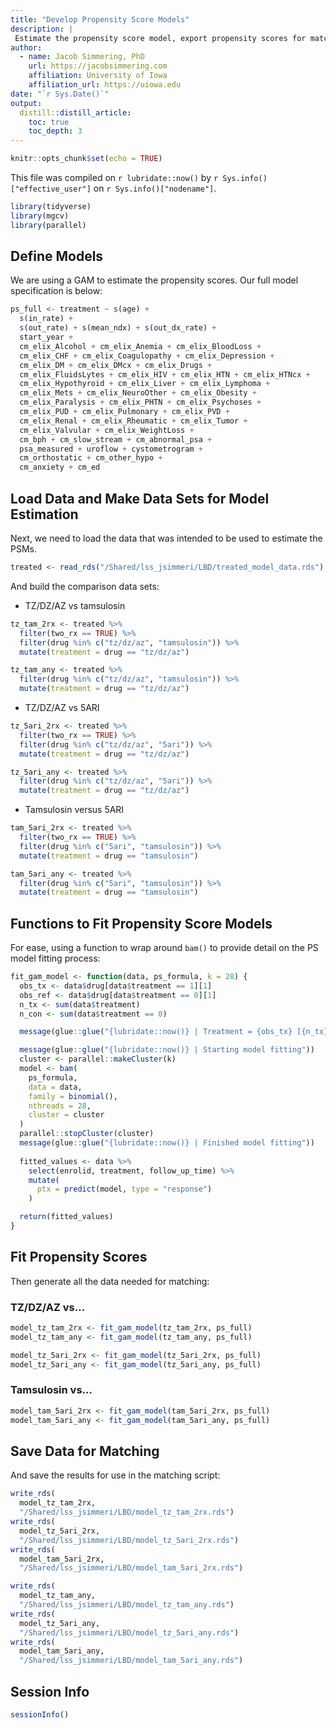 ```yaml
---
title: "Develop Propensity Score Models"
description: |
 Estimate the propensity score model, export propensity scores for matching
author:
  - name: Jacob Simmering, PhD 
    url: https://jacobsimmering.com
    affiliation: University of Iowa
    affiliation_url: https://uiowa.edu
date: "`r Sys.Date()`"
output: 
  distill::distill_article:
    toc: true
    toc_depth: 3
---
```


```r
knitr::opts_chunk$set(echo = TRUE)
```

This file was compiled on `r lubridate::now()` by 
``r Sys.info()["effective_user"]`` on `r Sys.info()["nodename"]`. 

```r
library(tidyverse)
library(mgcv)
library(parallel)
```

## Define Models
We are using a GAM to estimate the propensity scores. Our full model 
specification is below:

```r
ps_full <- treatment ~ s(age) + 
  s(in_rate) + 
  s(out_rate) + s(mean_ndx) + s(out_dx_rate) +
  start_year +
  cm_elix_Alcohol + cm_elix_Anemia + cm_elix_BloodLoss +
  cm_elix_CHF + cm_elix_Coagulopathy + cm_elix_Depression +
  cm_elix_DM + cm_elix_DMcx + cm_elix_Drugs +
  cm_elix_FluidsLytes + cm_elix_HIV + cm_elix_HTN + cm_elix_HTNcx +
  cm_elix_Hypothyroid + cm_elix_Liver + cm_elix_Lymphoma +
  cm_elix_Mets + cm_elix_NeuroOther + cm_elix_Obesity +
  cm_elix_Paralysis + cm_elix_PHTN + cm_elix_Psychoses +
  cm_elix_PUD + cm_elix_Pulmonary + cm_elix_PVD +
  cm_elix_Renal + cm_elix_Rheumatic + cm_elix_Tumor +
  cm_elix_Valvular + cm_elix_WeightLoss +
  cm_bph + cm_slow_stream + cm_abnormal_psa +
  psa_measured + uroflow + cystometrogram +
  cm_orthostatic + cm_other_hypo +
  cm_anxiety + cm_ed
```

## Load Data and Make Data Sets for Model Estimation
Next, we need to load the data that was intended to be used to estimate the 
PSMs.

```r
treated <- read_rds("/Shared/lss_jsimmeri/LBD/treated_model_data.rds")
```

And build the comparison data sets:

- TZ/DZ/AZ vs tamsulosin


```r
tz_tam_2rx <- treated %>%
  filter(two_rx == TRUE) %>%
  filter(drug %in% c("tz/dz/az", "tamsulosin")) %>%
  mutate(treatment = drug == "tz/dz/az")

tz_tam_any <- treated %>%
  filter(drug %in% c("tz/dz/az", "tamsulosin")) %>%
  mutate(treatment = drug == "tz/dz/az")
```

- TZ/DZ/AZ vs 5ARI

```r
tz_5ari_2rx <- treated %>%
  filter(two_rx == TRUE) %>%
  filter(drug %in% c("tz/dz/az", "5ari")) %>%
  mutate(treatment = drug == "tz/dz/az")

tz_5ari_any <- treated %>%
  filter(drug %in% c("tz/dz/az", "5ari")) %>%
  mutate(treatment = drug == "tz/dz/az")
```

- Tamsulosin versus 5ARI

```r
tam_5ari_2rx <- treated %>%
  filter(two_rx == TRUE) %>%
  filter(drug %in% c("5ari", "tamsulosin")) %>%
  mutate(treatment = drug == "tamsulosin")

tam_5ari_any <- treated %>%
  filter(drug %in% c("5ari", "tamsulosin")) %>%
  mutate(treatment = drug == "tamsulosin")
```

## Functions to Fit Propensity Score Models
For ease, using a function to wrap around `bam()` to provide detail on the 
PS model fitting process:

```r
fit_gam_model <- function(data, ps_formula, k = 28) {
  obs_tx <- data$drug[data$treatment == 1][1]
  obs_ref <- data$drug[data$treatment == 0][1]
  n_tx <- sum(data$treatment)
  n_con <- sum(data$treatment == 0)

  message(glue::glue("{lubridate::now()} | Treatment = {obs_tx} [{n_tx}] | Ref = {obs_ref} [{n_con}]"))

  message(glue::glue("{lubridate::now()} | Starting model fitting"))
  cluster <- parallel::makeCluster(k)
  model <- bam(
    ps_formula,
    data = data,
    family = binomial(),
    nthreads = 28,
    cluster = cluster
  )
  parallel::stopCluster(cluster)
  message(glue::glue("{lubridate::now()} | Finished model fitting"))
  
  fitted_values <- data %>%
    select(enrolid, treatment, follow_up_time) %>%
    mutate(
      ptx = predict(model, type = "response")
    )

  return(fitted_values)
}
```

## Fit Propensity Scores
Then generate all the data needed for matching:

### TZ/DZ/AZ vs...
```r
model_tz_tam_2rx <- fit_gam_model(tz_tam_2rx, ps_full)
model_tz_tam_any <- fit_gam_model(tz_tam_any, ps_full)
```

```r
model_tz_5ari_2rx <- fit_gam_model(tz_5ari_2rx, ps_full)
model_tz_5ari_any <- fit_gam_model(tz_5ari_any, ps_full)
```

### Tamsulosin vs...
```r
model_tam_5ari_2rx <- fit_gam_model(tam_5ari_2rx, ps_full)
model_tam_5ari_any <- fit_gam_model(tam_5ari_any, ps_full)
```

## Save Data for Matching
And save the results for use in the matching script: 

```r
write_rds(
  model_tz_tam_2rx,
  "/Shared/lss_jsimmeri/LBD/model_tz_tam_2rx.rds")
write_rds(
  model_tz_5ari_2rx,
  "/Shared/lss_jsimmeri/LBD/model_tz_5ari_2rx.rds")
write_rds(
  model_tam_5ari_2rx,
  "/Shared/lss_jsimmeri/LBD/model_tam_5ari_2rx.rds")

write_rds(
  model_tz_tam_any,
  "/Shared/lss_jsimmeri/LBD/model_tz_tam_any.rds")
write_rds(
  model_tz_5ari_any,
  "/Shared/lss_jsimmeri/LBD/model_tz_5ari_any.rds")
write_rds(
  model_tam_5ari_any,
  "/Shared/lss_jsimmeri/LBD/model_tam_5ari_any.rds")
```

## Session Info
```r
sessionInfo()
```
